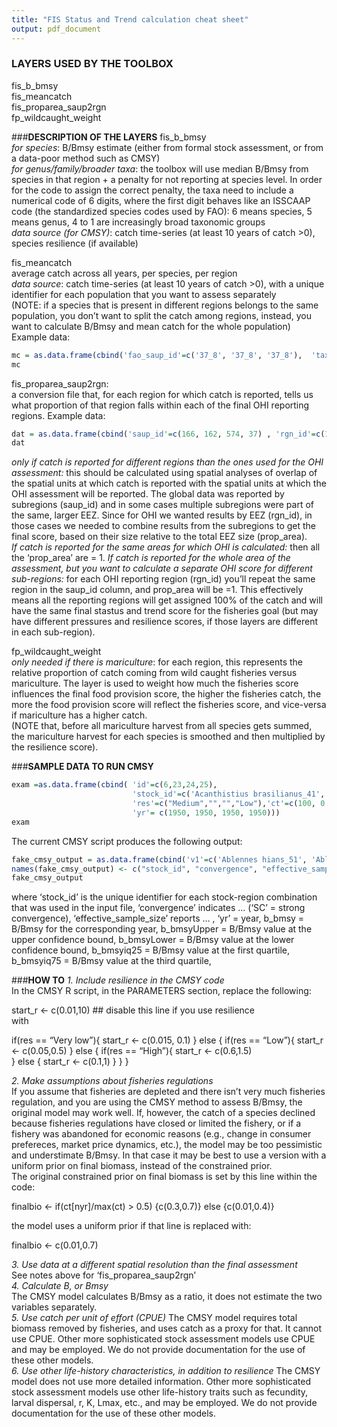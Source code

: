 ```yaml
---
title: "FIS Status and Trend calculation cheat sheet"
output: pdf_document
---
```


### **LAYERS USED BY THE TOOLBOX**
fis_b_bmsy  
fis_meancatch  
fis_proparea_saup2rgn  
fp_wildcaught_weight  

###**DESCRIPTION OF THE LAYERS**
fis_b_bmsy    
*for species*: B/Bmsy estimate (either from formal stock assessment, or from a data-poor method such as CMSY)    
*for genus/family/broader taxa*: the toolbox will use median B/Bmsy from species in that region + a penalty for not reporting at species level. In order for the code to assign the correct penalty, the taxa need to include a numerical code of 6 digits, where the first digit behaves like an ISSCAAP code (the standardized species codes used by FAO): 6 means species, 5 means genus, 4 to 1 are increasingly broad taxonomic groups    
*data source (for CMSY)*: catch time-series (at least 10 years of catch >0), species resilience (if available)   
  
fis_meancatch    
average catch across all years, per species, per region  
*data source*: catch time-series (at least 10 years of catch >0), with a unique identifier for each population that you want to assess separately   
(NOTE: if a species that is present in different regions belongs to the same population, you don't want to split the catch among regions, instead, you want to calculate B/Bmsy and mean catch for the whole population)  
Example data:
```r
mc = as.data.frame(cbind('fao_saup_id'=c('37_8', '37_8', '37_8'),  'taxon_name_key'=c('Aristeus antennatus_690051', 'Atherinidae_400218', 'Balistes capriscus_607327'),	'year'=c(2014, 2014, 2014),	'mean_catch' = c(14.24398116, 27.30120156, 3.247883895)))
mc

```

fis_proparea_saup2rgn:  
 a conversion file that, for each region for which catch is reported, tells us what proportion of that region falls within each of the final OHI reporting regions.   Example data:
```r
dat = as.data.frame(cbind('saup_id'=c(166, 162, 574, 37) , 'rgn_id'=c(1,2,3,4), 'prop_area'= c(1,1,0.7,0.8)))
dat
```
 *only if catch is reported for different regions than the ones used for the OHI assessment:* this should be calculated using spatial analyses of overlap of the spatial units at which catch is reported with the spatial units at which the OHI assessment will be reported. 
 The global data was reported by subregions (saup_id) and in some cases multiple subregions were part of the same, larger EEZ. Since for OHI we wanted results by EEZ (rgn_id), in those cases we needed to combine results from the subregions to get the final score, based on their size relative to the total EEZ size (prop_area).   
 *If catch is reported for the same areas for which OHI is calculated:* then all the 'prop_area' are = 1.   *If catch is reported for the whole area of the assessment, but you want to calculate a separate OHI score for different sub-regions:* for each OHI reporting region (rgn_id) you'll repeat the same region in the saup_id column, and prop_area will be =1. This effectively means all the reporting regions will get assigned 100% of the catch and will have the same final stastus and trend score for the fisheries goal (but may have different pressures and resilience scores, if those layers are different in each sub-region).

fp_wildcaught_weight  
*only needed if there is mariculture*: for each region, this represents the relative proportion of catch coming from wild caught fisheries versus mariculture. The layer is used to weight how much the fisheries score influences the final food provision score, the higher the fisheries catch, the more the food provision score will reflect the fisheries score, and vice-versa if mariculture has a higher catch.       
(NOTE that, before all mariculture harvest from all species gets summed, the mariculture harvest for each species is smoothed and then multiplied by the resilience score).     

###**SAMPLE DATA TO RUN CMSY**
```r
exam =as.data.frame(cbind( 'id'=c(6,23,24,25), 
                           'stock_id'=c('Acanthistius brasilianus_41','Acanthurus dussumieri_61','Acanthurus dussumieri_71','Acanthurus lineatus_61'),	
                           'res'=c("Medium","","","Low"),'ct'=c(100, 0.059250269, 0.190749971, 12.74821966),	
                           'yr'= c(1950, 1950, 1950, 1950)))
exam
```

The current CMSY script produces the following output: 
```r
fake_cmsy_output = as.data.frame(cbind('v1'=c('Ablennes hians_51', 'Ablennes hians_51'), 'v2'  = c('SC','SC'), 'v3' = c(30974, 30974), 'v4' = c(1985, 1986), 'v5' = c(1.112412, 1.222996), 'v6' = c(1.800000, 1.768895), 'v7' = c(1.000000, 1.014688), 'v8' = c(1.000000, 1.075699), 'v9' = c(1.000000, 1.298437), 'v10' = c(1.093932, 1.209005), 'v11' = c(1.000000, 1.160329)))
names(fake_cmsy_output) <- c("stock_id", "convergence", "effective_sample_size", "yr", "b_bmsy", "b_bmsyUpper", "b_bmsyLower", "b_bmsyiq25", "b_bmsyiq75", "b_bmsyGM", "b_bmsyMed")
fake_cmsy_output

```

where 'stock_id' is the unique identifier for each stock-region combination that was used in the input file, 'convergence' indicates ... ('SC' = strong convergence), 'effective_sample_size' reports ... , 'yr' = year, b_bmsy = B/Bmsy for the corresponding year,  b_bmsyUpper = B/Bmsy value at the upper confidence bound, b_bmsyLower = B/Bmsy value at the lower confidence bound, b_bmsyiq25 = B/Bmsy value at the first quartile, b_bmsyiq75 = B/Bmsy value at the third quartile, 

###**HOW TO**
*1. Include resilience in the CMSY code*      
In the CMSY R script, in the PARAMETERS section, replace the following:

start_r     <- c(0.01,10)  ## disable this line if you use resilience  
with 

  if(res == "Very low"){
    start_r  <- c(0.015, 0.1)
  } else { 
    if(res == "Low"){
      start_r  <- c(0.05,0.5)
    } else { 
      if(res == "High"){
        start_r  <- c(0.6,1.5)   
      } else {
        start_r  <- c(0.1,1)
      }
    }
  }

*2. Make assumptions about fisheries regulations*      
If you assume that fisheries are depleted and there isn't very much fisheries regulation, and you are using the CMSY method to assess B/Bmsy, the original model may work well. If, however, the catch of a species declined because fisheries regulations have closed or limited the fishery, or if a fishery was abandoned for economic reasons (e.g., change in consumer prefereces, market price dynamics, etc.), the model may be too pessimistic and understimate B/Bmsy. In that case it may be best to use a version with a uniform prior on final biomass, instead of the constrained prior.  
The original constrained prior on final biomass is set by this line within the code:  
  
  finalbio    <- if(ct[nyr]/max(ct) > 0.5) {c(0.3,0.7)} else {c(0.01,0.4)}    
  
  the model uses a uniform prior if that line is replaced with:

finalbio    <- c(0.01,0.7) 

*3. Use data at a different spatial resolution than the final assessment*      
See notes above for 'fis_proparea_saup2rgn'  
*4. Calculate B, or Bmsy*  
The CMSY model calculates B/Bmsy as a ratio, it does not estimate the two variables separately.   
*5. Use catch per unit of effort (CPUE)*
The CMSY model requires total biomass removed by fisheries, and uses catch as a proxy for that. It cannot use CPUE. Other more sophisticated stock assessment models use CPUE and may be employed. We do not provide documentation for the use of these other models.  
*6. Use other life-history characteristics, in addition to resilience*
The CMSY model does not use more detailed information. Other more sophisticated stock assessment models use other life-history traits such as fecundity, larval dispersal, r, K, Lmax, etc., and may be employed. We do not provide documentation for the use of these other models. 